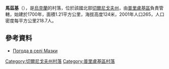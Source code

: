 {{更新|time=2017-02-19T16:23:13+00:00}}
{{coord|50|36|13|N|32|6|20|E|scale:100000|display=title}}

'''馬茲基'''（{{lang-uk|Мазки}}），是[[烏克蘭|烏克蘭]]的村落，位於該國北部[[切爾尼戈夫州|切爾尼戈夫州]]，由[[普里盧基區|普里盧基區]]負責管轄，始建於1700年，面積1.21平方公里，海拔高度124米，2001年人口265，人口密度每平方公里218.7人。

==參考資料==
* [http://weather.in.ua/ua/chernigovskaja/14286 Погода в селі Мазки]

[[Category:切爾尼戈夫州村落|Category:切爾尼戈夫州村落]]
[[Category:普里盧基區村落|Category:普里盧基區村落]]


{{Chernihiv-geo-stub}}